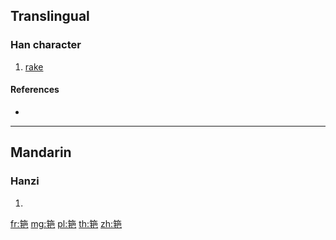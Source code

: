{{character info/new}}
==Translingual==

===Han character===
{{Han char|rn=118|rad=竹|as=07|sn=13|four=|canj=HQAU}}

# [[rake]]

====References====
* {{Han ref|kx=0884.270|dkj=26037|dj=1313.190|hdz=52972.020|uh=7B62|ud=31586}}

----

==Mandarin==

===Hanzi===
{{cmn-hanzi|pin=[[pá]] ([[pa2]])|wg=p'a<sup>2</sup>}}

# {{defn|lang=cmn|sort=竹07}}

[[fr:筢]]
[[mg:筢]]
[[pl:筢]]
[[th:筢]]
[[zh:筢]]